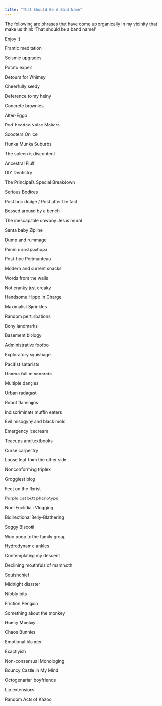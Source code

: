 ```yaml
---
title: "That Should Be A Band Name"
---
```


The following are phrases that have come up organically in my vicinity that make us think 'That should be a band name!' 

Enjoy :)

Frantic meditation

Seismic upgrades

Potato expert

Detours for Whimsy

Cheerfully seedy

Deference to my heiny 

Concrete brownies 

Alter-Eggo

Red-headed Noise Makers

Scooters On Ice

Hunka Munka Suburbs

The spleen is discontent

Ancestral Fluff

DIY Dentistry 

The Principal's Special Breakdown

Serious Bodices

Post hoc dodge / Post after the fact

Bossed around by a bench 

The inescapable cowboy Jesus mural

Santa baby Zipline 

Dump and rummage

Paninis and pushups 

Post-hoc Portmanteau

Modern and current snacks

Words from the walls

Not cranky just creaky

Handsome Hippo in Charge

Maximalist Sprinkles

Random perturbations

Bony landmarks 

Basement biology

Administrative foofoo

Exploratory squishage

Pacifist satanists 

Hearse full of concrete 

Multiple dangles

Urban radagast

Robot flamingos

Indiscriminate muffin eaters

Evil misogyny and black mold

Emergency Icecream

Teacups and textbooks 

Curse carpentry 

Loose leaf from the other side

Nonconforming triplex

Groggiest blog

Feet on the florist

Purple cat butt phenotype

Non-Euclidian Vlogging

Bidirectional Belly-Blathering

Soggy Biscotti 

Woo poop to the family group 

Hydrodynamic ankles

Contemplating my descent 

Declining mouthfuls of mammoth 

Squishchief

Midnight disaster 

Nibbly bits

Friction Penguin

Something about the monkey 

Hunky Monkey 

Chaos Bunnies 

Emotional blender 

Exactlyish

Non-consensual Monologing

Bouncy Castle in My Mind

Octogenarian boyfriends 

Lip extensions

Random Acts of Kazoo